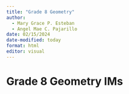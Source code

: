 ```yaml
---
title: "Grade 8 Geometry"
author:
  - Mary Grace P. Esteban
  - Angel Mae C. Pajarillo
date: 02/15/2024
date-modified: today
format: html
editor: visual
---
```


# Grade 8 Geometry IMs

